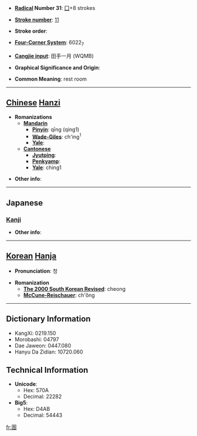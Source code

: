 * '''[[Wiktionary:Chinese radical index| Radical]] Number 31''': [[Wiktionary:Chinese radical index 囗|囗]]+8 strokes

* '''[[Wiktionary:Chinese total strokes index|Stroke number]]''': [[Wiktionary:Chinese total strokes index 11|11]]

* '''Stroke order''': 

* '''[[Wiktionary:Chinese four corner index|Four-Corner System]]''': 6022<sub>7</sub>

* '''[[Wiktionary:Chinese Cangjie index|Cangjie input]]''': 田手一月 (WQMB)

* '''Graphical Significance and Origin''': 

* '''Common Meaning''': rest room

----

== [[Chinese]] [[Hanzi]] ==

* '''Romanizations'''
** '''[[Mandarin]]'''
*** '''[[Pinyin]]''': qīng (qing1)
*** '''[[Wade-Giles]]''': ch'ing<sup>1</sup>
*** '''[[Yale]]''': 
** '''[[Cantonese]]'''
*** '''[[Jyutping]]''':
*** '''[[Penkyamp]]''': 
*** '''[[Yale]]''': ching1

* '''Other info''': 

----

==Japanese==
===[[Kanji]]===
{{kanji|on readings=[[せい]] (sei), [[しょう]] (shō)|kun readings=[[かわや]] (kawaya)}}

* '''Other info''':  

----

== [[Korean]] [[Hanja]] ==

* '''Pronunciation''': 청

* '''Romanization'''
** '''[[The 2000 South Korean Revised Romanization|The 2000 South Korean Revised]]''': cheong
** '''[[McCune-Reischauer]]''': ch'ŏng

----

== Dictionary Information ==

* KangXi: 0219.150
* Morobashi: 04797
* Dae Jaweon: 0447.080
* Hanyu Da Zidian: 10720.060

== Technical Information ==

* '''Unicode''':
** Hex: 570A
** Decimal: 22282
* '''Big5''':
** Hex: D4AB
** Decimal: 54443

[[fr:圊]]